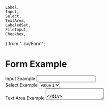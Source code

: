     Label,
    Input,
    Select,
    TextArea,
    LabeledSet,
    FileInput,
    Checkbox,
} from "../ui/Form";

<Meta title="Example/Form" />

# Form Example

<Canvas>
    <div className="bg-gray-100 w-full h-full p-4 space-y-4">
        <div className="space-y-0.5">
            <Card>
                <div className="items-center space-x-4">
                    <form>
                        <div className="py-1">
                            <Label htmlFor="input1">Input Example</Label>
                            <Input id="input1" name="Input1" />
                        </div>
                        <div className="py-1">
                            <Label htmlFor="select1">Select Example</Label>
                            <Select id="select1">
                                <option key="k1">Value 1</option>
                                <option key="k2">Value 2</option>
                                <option key="k3">Value 3</option>
                            </Select>
                        </div>
                        <div className="py-1">
                            <Label htmlFor="ta1">Text Area Example</Label>
                            <TextArea id="ta1" />
                        </div>
                        <div className="py-1">
                            <Checkbox label="Check Box Example" />
                        </div>
                        <div className="py-1">
                            <LabeledSet />
                        </div>
                        <div className="py-1">
                            <Label htmlFor="fa1">File Input Example</Label>
                            <FileInput id="fa1" />
                        </div>
                    </form>
                </div>
            </Card>
        </div>
    </div>
</Canvas>
